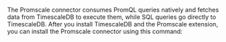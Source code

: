 The Promscale connector consumes PromQL queries natively and fetches data
from TimescaleDB to execute them, while SQL queries go directly to TimescaleDB.
After you install TimescaleDB and the Promscale extension, you can 
install the Promscale connector using this command: